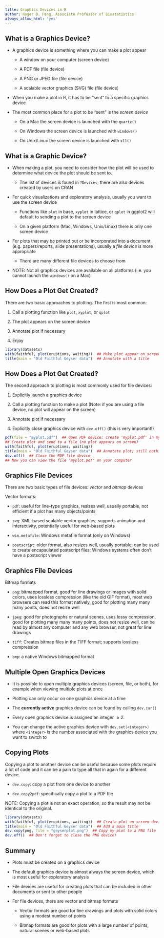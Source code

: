 ```yaml
---
title: Graphics Devices in R
author: Roger D. Peng, Associate Professor of Biostatistics
always_allow_html: 'yes'
---
```


## What is a Graphics Device?

* A graphics device is something where you can make a plot appear

  * A window on your computer (screen device)
  
  * A PDF file (file device)

  * A PNG or JPEG file (file device)

  * A scalable vector graphics (SVG) file (file device)

* When you make a plot in R, it has to be "sent" to a specific
  graphics device

* The most common place for a plot to be "sent" is the *screen device*

  * On a Mac the screen device is launched with the `quartz()`

  * On Windows the screen device is launched with `windows()`

  * On Unix/Linux the screen device is launched with `x11()`


## What is a Graphic Device?

* When making a plot, you need to consider how the plot will be used
  to determine what device the plot should be sent to.

  - The list of devices is found in `?Devices`; there are also devices
    created by users on CRAN


* For quick visualizations and exploratory analysis, usually you want
  to use the screen device

  - Functions like `plot` in base, `xyplot` in lattice, or `qplot` in
    ggplot2 will default to sending a plot to the screen device
  
  - On a given platform (Mac, Windows, Unix/Linux) there is only one
    screen device

* For plots that may be printed out or be incorporated into a document
  (e.g. papers/reports, slide presentations), usually a *file device*
  is more appropriate

  - There are many different file devices to choose from

* NOTE: Not all graphics devices are available on all platforms
  (i.e. you cannot launch the `windows()` on a Mac)



## How Does a Plot Get Created?

There are two basic approaches to plotting. The first is most common:

1. Call a plotting function like `plot`, `xyplot`, or `qplot`

2. The plot appears on the screen device

3. Annotate plot if necessary

4. Enjoy

```r
library(datasets)
with(faithful, plot(eruptions, waiting))  ## Make plot appear on screen device
title(main = "Old Faithful Geyser data")  ## Annotate with a title
```


## How Does a Plot Get Created?

The second approach to plotting is most commonly used for file devices:

1. Explicitly launch a graphics device

2. Call a plotting function to make a plot (Note: if you are using a file
device, no plot will appear on the screen)

3. Annotate plot if necessary

3. Explicitly close graphics device with `dev.off()` (this is very important!)

```r
pdf(file = "myplot.pdf")  ## Open PDF device; create 'myplot.pdf' in my working directory
## Create plot and send to a file (no plot appears on screen)
with(faithful, plot(eruptions, waiting))  
title(main = "Old Faithful Geyser data")  ## Annotate plot; still nothing on screen
dev.off()  ## Close the PDF file device
## Now you can view the file 'myplot.pdf' on your computer
```



## Graphics File Devices

There are two basic types of file devices: *vector* and *bitmap*
devices

Vector formats:

- `pdf`: useful for line-type graphics, resizes well, usually
  portable, not efficient if a plot has many objects/points

- `svg`: XML-based scalable vector graphics; supports animation and
  interactivity, potentially useful for web-based plots

- `win.metafile`: Windows metafile format (only on Windows)

- `postscript`: older format, also resizes well, usually portable, can
  be used to create encapsulated postscript files; Windows systems
  often don’t have a postscript viewer



## Graphics File Devices

Bitmap formats

- `png`: bitmapped format, good for line drawings or images with solid
  colors, uses lossless compression (like the old GIF format), most
  web browsers can read this format natively, good for plotting many
  many many points, does not resize well

- `jpeg`: good for photographs or natural scenes, uses lossy
  compression, good for plotting many many many points, does not
  resize well, can be read by almost any computer and any web browser,
  not great for line drawings

- `tiff`: Creates bitmap files in the TIFF format; supports lossless
  compression

- `bmp`: a native Windows bitmapped format


## Multiple Open Graphics Devices

* It is possible to open multiple graphics devices (screen, file, or
  both), for example when viewing multiple plots at once

* Plotting can only occur on one graphics device at a time

* The **currently active** graphics device can be found by calling
  `dev.cur()`

* Every open graphics device is assigned an integer $\geq 2$.

* You can change the active graphics device with `dev.set(<integer>)`
  where `<integer>` is the number associated with the graphics device
  you want to switch to


## Copying Plots

Copying a plot to another device can be useful because some plots
require a lot of code and it can be a pain to type all that in again
for a different device.

- `dev.copy`: copy a plot from one device to another

- `dev.copy2pdf`: specifically copy a plot to a PDF file 

NOTE: Copying a plot is not an exact operation, so the result may not
be identical to the original.

```r
library(datasets)
with(faithful, plot(eruptions, waiting))  ## Create plot on screen device
title(main = "Old Faithful Geyser data")  ## Add a main title
dev.copy(png, file = "geyserplot.png")  ## Copy my plot to a PNG file
dev.off()  ## Don't forget to close the PNG device!
```


## Summary

* Plots must be created on a graphics device

* The default graphics device is almost always the screen device,
  which is most useful for exploratory analysis

* File devices are useful for creating plots that can be included in
  other documents or sent to other people

* For file devices, there are vector and bitmap formats

  - Vector formats are good for line drawings and plots with solid
    colors using a modest number of points

  - Bitmap formats are good for plots with a large number of points,
    natural scenes or web-based plots
